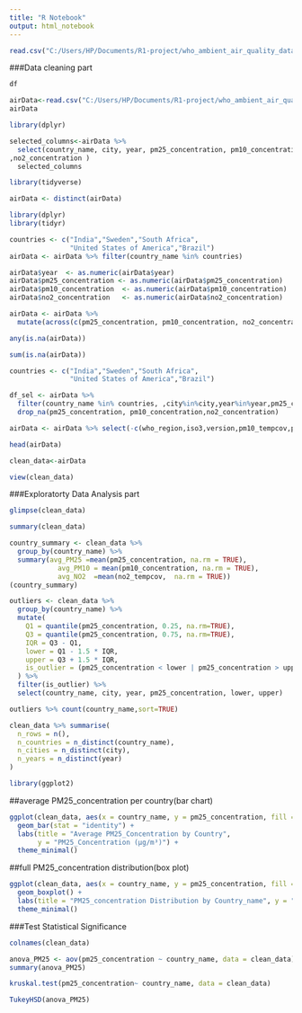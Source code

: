 ---
title: "R Notebook"
output: html_notebook
---

```{r}
read.csv("C:/Users/HP/Documents/R1-project/who_ambient_air_quality_database_version_2024_(v6.1) (3).csv")
```

###Data cleaning part

```{r}
df 
```


```{r}
airData<-read.csv("C:/Users/HP/Documents/R1-project/who_ambient_air_quality_database_version_2024_(v6.1) (3).csv")
airData
```

```{r}
library(dplyr)
```
```{r}
selected_columns<-airData %>%
  select(country_name, city, year, pm25_concentration, pm10_concentration
,no2_concentration )
  selected_columns
```

```{r}
library(tidyverse)

```
```{r}
airData <- distinct(airData)

```

```{r}
library(dplyr)
library(tidyr)
```

```{r}

countries <- c("India","Sweden","South Africa",
               "United States of America","Brazil")
airData <- airData %>% filter(country_name %in% countries)
```

```{r}
airData$year  <- as.numeric(airData$year)
airData$pm25_concentration <- as.numeric(airData$pm25_concentration)
airData$pm10_concentration  <- as.numeric(airData$pm10_concentration)
airData$no2_concentration   <- as.numeric(airData$no2_concentration)
```
```{r}
airData <- airData %>%
  mutate(across(c(pm25_concentration, pm10_concentration, no2_concentration), ~ ifelse(. <= 0, NA, .)))

```
```{r}
any(is.na(airData))
```

```{r}
sum(is.na(airData))
```

```{r}

countries <- c("India","Sweden","South Africa",
               "United States of America","Brazil")

df_sel <- airData %>%
  filter(country_name %in% countries, ,city%in%city,year%in%year,pm25_concentration%in%pm25_concentration,pm10_concentration%in%no2_concentration) %>%
  drop_na(pm25_concentration, pm10_concentration,no2_concentration)
```

```{r}
airData <- airData %>% select(-c(who_region,iso3,version,pm10_tempcov,pm25_tempcov,no2_tempcov,type_of_stations,reference,web_link,population,population_source,latitude,longitude,who_ms))
```
```{r}
head(airData)
```
```{r}
clean_data<-airData
```


```{r}
view(clean_data)
```

###Exploratorty Data Analysis part

```{r}
glimpse(clean_data)
```
```{r}
summary(clean_data)
```
```{r}
country_summary <- clean_data %>%
  group_by(country_name) %>%
  summary(avg_PM25 =mean(pm25_concentration, na.rm = TRUE),
            avg_PM10 = mean(pm10_concentration, na.rm = TRUE),
            avg_NO2  =mean(no2_tempcov,  na.rm = TRUE))
(country_summary)
```

```{r}
outliers <- clean_data %>%
  group_by(country_name) %>%
  mutate(
    Q1 = quantile(pm25_concentration, 0.25, na.rm=TRUE),
    Q3 = quantile(pm25_concentration, 0.75, na.rm=TRUE),
    IQR = Q3 - Q1,
    lower = Q1 - 1.5 * IQR,
    upper = Q3 + 1.5 * IQR,
    is_outlier = (pm25_concentration < lower | pm25_concentration > upper)
  ) %>%
  filter(is_outlier) %>%
  select(country_name, city, year, pm25_concentration, lower, upper)

outliers %>% count(country_name,sort=TRUE)
```



```{r}
clean_data %>% summarise(
  n_rows = n(),
  n_countries = n_distinct(country_name),
  n_cities = n_distinct(city),
  n_years = n_distinct(year)
)
```




```{r}
library(ggplot2)
```




##average PM25_concentration per country(bar chart)

```{r}
ggplot(clean_data, aes(x = country_name, y = pm25_concentration, fill = country_name)) +
  geom_bar(stat = "identity") +
  labs(title = "Average PM25_Concentration by Country", 
       y = "PM25_Concentration (µg/m³)") +
  theme_minimal()
```

##full PM25_concentration distribution(box plot)

```{r}
ggplot(clean_data, aes(x = country_name, y = pm25_concentration, fill = country_name)) +
  geom_boxplot() +
  labs(title = "PM25_concentration Distribution by Country_name", y = "PM25_concentration (µg/m³)") +
  theme_minimal()
```

###Test Statistical Significance 


```{r}
colnames(clean_data)
```

```{r}
anova_PM25 <- aov(pm25_concentration ~ country_name, data = clean_data)
summary(anova_PM25)

```
```{r}
kruskal.test(pm25_concentration~ country_name, data = clean_data)

```
```{r}
TukeyHSD(anova_PM25)     


```

